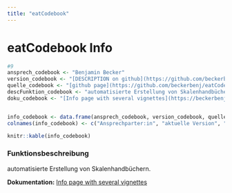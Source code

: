 ```yaml
---
title: "eatCodebook"
---
```


# eatCodebook Info

```r
#9
ansprech_codebook <- "Benjamin Becker"
version_codebook <- "[DESCRIPTION on github](https://github.com/beckerbenj/eatCodebook/blob/main/DESCRIPTION)"
quelle_codebook <- "[github page](https://github.com/beckerbenj/eatCodebook)"
descFunktion_codebook <- "automatisierte Erstellung von Skalenhandbüchern."
doku_codebook <- "[Info page with several vignettes](https://beckerbenj.github.io/eatCodebook/)"


info_codebook <- data.frame(ansprech_codebook, version_codebook, quelle_codebook)
colnames(info_codebook) <- c("Ansprechparter:in", "aktuelle Version", "Quelle")

knitr::kable(info_codebook)
```

### Funktionsbeschreibung

automatisierte Erstellung von Skalenhandbüchern.

**Dokumentation:** [Info page with several vignettes](https://beckerbenj.github.io/eatCodebook/)
